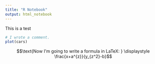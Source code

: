 ```yaml
---
title: "R Notebook"
output: html_notebook
---
```


This is a test

```r
# I wrote a comment.
plot(cars)
```

$$\text{Now I'm going to write a formula in LaTeX: } \displaystyle \frac{x+a^{z}}{y_{z^2}-b}$$